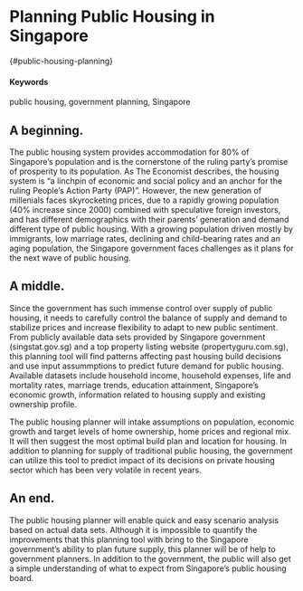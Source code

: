 # Planning Public Housing in Singapore 
{#public-housing-planning}

#### Keywords {-}

public housing, government planning, Singapore

## A beginning.

The public housing system provides accommodation for 80% of Singapore’s population and is the cornerstone of the ruling party’s promise of prosperity to its population. As The Economist describes, the housing system is “a linchpin of economic and social policy and an anchor for the ruling People’s Action Party (PAP)”. However, the new generation of millenials faces skyrocketing prices, due to a rapidly growing population (40% increase since 2000) combined with speculative foreign investors, and has different demographics with their parents’ generation and demand different type of public housing. With a growing population driven mostly by immigrants, low marriage rates, declining and child-bearing rates and an aging population, the Singapore government faces challenges as it plans for the next wave of public housing.

## A middle.

Since the government has such immense control over supply of public housing, it needs to carefully control the balance of supply and demand to stabilize prices and increase flexibility to adapt to new public sentiment. From publicly available data sets provided by Singapore government (singstat.gov.sg) and a top property listing website (propertyguru.com.sg), this planning tool will find patterns affecting past housing build decisions and use input assummptions to predict future demand for public housing. Available datasets include household income, household expenses, life and mortality rates, marriage trends, education attainment, Singapore's economic growth, information related to housing supply and existing ownership profile.

The public housing planner will intake assumptions on population, economic growth and target levels of home ownership, home prices and regional mix. It will then suggest the most optimal build plan and location for housing. In addition to planning for supply of traditional public housing, the government can utilize this tool to predict impact of its decisions on private housing sector which has been very volatile in recent years. 

## An end.

The public housing planner will enable quick and easy scenario analysis based on actual data sets. Although it is impossible to quantify the improvements that this planning tool with bring to the Singapore government's ability to plan future supply, this planner will be of help to government planners. In addition to the government, the public will also get a simple understanding of what to expect from Singapore's public housing board.
